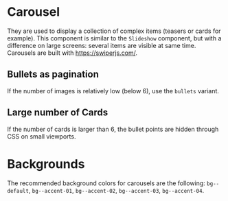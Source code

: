 
<Meta of={CarouselStories} />

# Carousel

They are used to display a collection of complex items (teasers or cards for example). This component is similar to the `Slideshow` component, but with a difference on large screens: several items are visible at same time.
Carousels are built with https://swiperjs.com/.

## Bullets as pagination

If the number of images is relatively low (below 6), use the `bullets` variant.

<Canvas of={CarouselStories.WithBullets} />

## Large number of Cards

If the number of cards is larger than 6, the bullet points are hidden through CSS on small viewports.

<Canvas of={CarouselStories.LargeNumberOfCards} />

# Backgrounds

The recommended background colors for carousels are the following: `bg--default`, `bg--accent-01`, `bg--accent-02`, `bg--accent-03`, `bg--accent-04`.

<Canvas of={CarouselStories.Backgrounds} />
